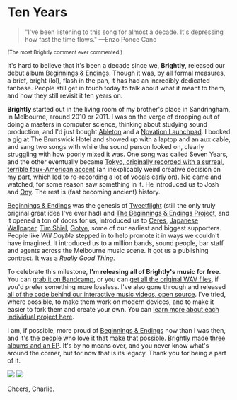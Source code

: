 # Ten Years

> "I've been listening to this song for almost a decade. It's depressing how fast the time flows."
> —Enzo Ponce Cano

<small>(The most Brightly comment ever commented.)</small>

It's hard to believe that it's been a decade since we, **Brightly**, released our debut album [Beginnings & Endings](https://wearebrightly.bandcamp.com/album/beginnings-endings). Though it was, by all formal measures, a brief, bright (lol), flash in the pan, it has had an incredibly dedicated fanbase. People still get in touch today to talk about what it meant to them, and how they still revisit it ten years on.

**Brightly** started out in the living room of my brother's place in Sandringham, in Melbourne, around 2010 or 2011. I was on the verge of dropping out of doing a masters in computer science, thinking about studying sound production, and I'd just bought [Ableton](https://www.ableton.com/) and a [Novation Launchpad](https://novationmusic.com/en/launch). I booked a gig at The Brunswick Hotel and showed up with a laptop and an aux cable, and sang two songs with while the sound person looked on, clearly struggling with how poorly mixed it was. One song was called Seven Years, and the other eventually became [Tokyo, originally recorded with a surreal, terrible faux-American accent](https://www.youtube.com/watch?v=gA77r0aGtpM) (an inexplicably weird creative decision on my part, which led to re-recording a lot of vocals early on). Nic came and watched, for some reason saw something in it. He introduced us to Josh and [Ony](https://andreieremin.com/). The rest is (fast becoming ancient) history.

[Beginnings & Endings](https://wearebrightly.bandcamp.com/album/beginnings-endings) was the genesis of [Tweetflight](https://tweetflight.wearebrightly.com/) (still the only truly original great idea I've ever had) and [The Beginnings & Endings Project](https://beginnings.wearebrightly.com), and it opened a ton of doors for us, introduced us to [Ceres](https://ceresband.bandcamp.com/), [Japanese Wallpaper](https://www.japanese-wallpaper.com/), [Tim Shiel](https://www.timshiel.com/), [Gotye](http://www.gotye.com/), some of our earliest and biggest supporters. People like _Will Dayble_ stepped in to help promote it in ways we couldn't have imagined. It introduced us to a million bands, sound people, bar staff and agents across the Melbourne music scene. It got us a publishing contract. It was a _Really Good Thing_.

To celebrate this milestone, **I'm releasing all of Brightly's music for free**. You can [grab it on Bandcamp](https://wearebrightly.bandcamp.com/), or you can [get all the original WAV files](https://github.com/superhighfives/brightly-releases), if you'd prefer something more lossless. I've also gone through and released [all of the code behind our interactive music videos, open source](https://github.com/superhighfives/brightly). I've tried, where possible, to make them work on modern devices, and to make it easier to fork them and create your own. You can [learn more about each individual project here](https://github.com/superhighfives/brightly).

I am, if possible, more proud of [Beginnings & Endings](https://wearebrightly.bandcamp.com/album/beginnings-endings) now than I was then, and it's the people who love it that make that possible. Brightly made [three albums and an EP](https://wearebrightly.bandcamp.com/). It's by no means over, and you never know what's around the corner, but for now that is its legacy. Thank you for being a part of it.

<div className="max-w-xs">
  <img className="block dark:hidden" src="images/signature-dark.png" />
  <img className="hidden dark:block" src="images/signature-light.png" />
</div>

Cheers,
Charlie.
